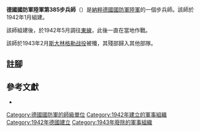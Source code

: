 {{infobox military unit
|unit_name = 德國國防軍陸軍第385步兵師
|image = 385th Infanterie Division Logo.svg
|image_size = 150
|dates = 1942年1月至1943年2月
|country = {{flag|Nazi Germany}}
|branch = [[納粹德國陸軍|陸軍]]
|type = [[步兵|步兵]]
|role =
|size = [[师_(军队)|師]]
|command_structure =
|garrison =
|garrison_label =
|nickname =
|motto =
|colors =
|colors_label =
|march =
|mascot =
|battles =
}}

'''德國國防軍陸軍第385步兵師'''（{{lang-de|'''385. Infanterie-Division'''}}）是[[納粹德國|納粹德國]][[德國國防軍|國防軍]][[納粹德國陸軍|陸軍]]的一個步兵師。該師於1942年1月組建{{cfn|Mitcham|y=2007}}。

該師組建後，於1942年5月調往[[苏德战争|東線]]，此後一直在當地作戰。

該師於1943年2月[[斯大林格勒战役|斯大林格勒战役]]被殲，其殘部歸入其他部隊。

== 註腳 ==
{{reflist}}

== 參考文獻 ==
* {{Cite book|last=Mitcham|first=Samuel W.|title=German Order of Battle. Volume Two: 291st-999th Infantry Divisions, Named Infantry Divisions, and Special Divisions in WWII|publisher=Stackpole Books|year=2007|isbn=9780811734165|location=|author-link=Samuel W. Mitcham|ref={{sfnRef|Mitcham|y=2007}}}}

{{mil-stub}}
{{德國國防軍陸軍的步兵師}}
[[Category:德國國防軍的師級單位|Category:德國國防軍的師級單位]]
[[Category:1942年建立的軍事組織|Category:1942年建立的軍事組織]]
[[Category:1942年德國建立|Category:1942年德國建立]]
[[Category:1943年廢除的軍事組織|Category:1943年廢除的軍事組織]]